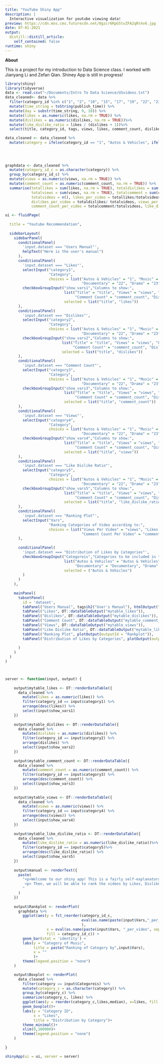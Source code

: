```yaml
---
title: "YouTube Shiny App"
description: | 
  Interactive visualization for youtube viewing data!
preview: https://cdn.mos.cms.futurecdn.net/8gzcr6RpGStvZFA2qRt4v6.jpg
date: 07-01-2021
output:
  distill::distill_article:
    self_contained: false
runtime: shiny
---
```

**About** 

This is a project for my introduction to Data Science class. I worked with Jianyang Li and Zefan Qian. Shiney App is still in progress! 

```r
library(shiny)
library(tidyverse)
data <- read.csv("~/Documents/Intro To Data Science/USvideos.txt")
data_cleaned<- data %>%
  filter(category_id %in% c("1", "2", "10", "15", "17", "19", "22", "23", "24", "26", "27", "28")) %>%
  mutate(time_string = toString(publish_time)) %>%
  mutate(day = substr(time_string, 9, 10)) %>%
  mutate(likes = as.numeric(likes, na.rm = TRUE)) %>%
  mutate(dislikes = as.numeric(dislikes, na.rm = TRUE))%>%
  mutate(like_dislike_ratio = likes / (dislikes + 1))%>%
  select(title, category_id, tags, views, likes, comment_count, dislikes, like_dislike_ratio)

data_cleaned <- data_cleaned %>%
  mutate(category = ifelse(category_id == "1", "Autos & Vehicles", ifelse(category_id == "2", "Music", ifelse(category_id == "10", "Comedy", 
                                                                                                              ifelse(category_id == "15", "Science & Technology", ifelse(category_id == "17", "Science & Technology", 
                                                                                                                                                                         ifelse(category_id == "17", "Movies", ifelse(category_id == "19", "Action/Adventure", ifelse(category_id == "22", "Documentary",
                                                                                                                                                                                                                                                                      ifelse(category_id == "23", "Drama", ifelse(category_id == "24", "Family", ifelse(category_id == "26", "Horror", 
                                                                                                                                                                                                                                                                                                                                                                                                                                                                                                                                                                                                                                                                                                             ifelse(category_id == "27", "Sci-Fi/Fantasy", "Thriller")))))))))))))
graphdata <- data_cleaned %>%
  mutate(category_id_c = as.character(category)) %>% 
  group_by(category_id_c) %>% 
  mutate(views = as.numeric(views, na.rm = TRUE)) %>%
  mutate(comment_count = as.numeric(comment_count, na.rm = TRUE)) %>%
  summarise(totallikes = sum(likes, na.rm = TRUE), totaldislikes = sum(dislikes, na.rm = TRUE), 
            totalviews = sum(views, na.rm = TRUE), totalcomment = sum(comment_count, na.rm = TRUE),
            totalvideos = n(), likes_per_video = totallikes/totalvideos, 
            dislikes_per_video = totaldislikes/ totalvideos, views_per_video = totalviews/totalvideos,
            comment_count_per_video = totalcomment/totalvideos, like_dislike_ratio_per_video = mean(like_dislike_ratio, na.rm = TRUE))

ui <- fluidPage(
  
  title = "Youtube Recommendation",
  
  sidebarLayout(
    sidebarPanel(
      conditionalPanel(
        'input.dataset === "Users Manual"',
        helpText("Here is the user's manual")
      ),
      conditionalPanel(
        'input.dataset === "Likes"',
        selectInput("category1",
                    "Category",
                    choices = list("Autos & Vehicles" = "1", "Music" = "2", "Comedy" = "10", "Science & Technology" = "15", "Movies" = "17", "Action/Adventure" = "19", 
                                   "Documentary" = "22", "Drama" = "23", "Family" = "24", "Horror" = "26", "Sci-Fi/Fantasy" = "27", "Thriller" = "28")),
        checkboxGroupInput("show_vars1","Columns to show:", 
                           list("Title" = "title", "Views" = "views", "Likes" = "likes", 
                                "Comment Count" = "comment_count", "Dislikes" = "dislikes", "Like Dislike Ratio" = "like_dislike_ratio"), 
                           selected = list("title", "likes"))
      ),
      conditionalPanel(
        'input.dataset === "Dislikes"',
        selectInput("category2",
                    "Category",
                    choices = list("Autos & Vehicles" = "1", "Music" = "2", "Comedy" = "10", "Science & Technology" = "15", "Movies" = "17", "Action/Adventure" = "19", 
                                   "Documentary" = "22", "Drama" = "23", "Family" = "24", "Horror" = "26", "Sci-Fi/Fantasy" = "27", "Thriller" = "28")),
        checkboxGroupInput("show_vars2","Columns to show:", 
                          list("Title" = "title", "Views" = "views", "Likes" = "likes", 
                               "Comment Count" = "comment_count", "Dislikes" = "dislikes", "Like Dislike Ratio" = "like_dislike_ratio"), 
                          selected = list("title", "dislikes"))
      ),
      conditionalPanel(
        'input.dataset === "Comment Count"',
        selectInput("category3",
                    "Category",
                    choices = list("Autos & Vehicles" = "1", "Music" = "2", "Comedy" = "10", "Science & Technology" = "15", "Movies" = "17", "Action/Adventure" = "19", 
                                   "Documentary" = "22", "Drama" = "23", "Family" = "24", "Horror" = "26", "Sci-Fi/Fantasy" = "27", "Thriller" = "28")),
        checkboxGroupInput("show_vars3","Columns to show:", 
                           list("Title" = "title", "Views" = "views", "Likes" = "likes", 
                                "Comment Count" = "comment_count", "Dislikes" = "dislikes", "Like Dislike Ratio" = "like_dislike_ratio"), 
                           selected = list("title", "comment_count"))
      ),
      conditionalPanel(
        'input.dataset === "Views"',
        selectInput("category4",
                    "Category",
                    choices = list("Autos & Vehicles" = "1", "Music" = "2", "Comedy" = "10", "Science & Technology" = "15", "Movies" = "17", "Action/Adventure" = "19", 
                                   "Documentary" = "22", "Drama" = "23", "Family" = "24", "Horror" = "26", "Sci-Fi/Fantasy" = "27", "Thriller" = "28")),
        checkboxGroupInput("show_vars4","Columns to show:", 
                           list("Title" = "title", "Views" = "views", "Likes" = "likes", 
                                "Comment Count" = "comment_count", "Dislikes" = "dislikes", "Like Dislike Ratio" = "like_dislike_ratio"), 
                           selected = list("title", "views"))
      ),
      conditionalPanel(
        'input.dataset === "Like Dislike Ratio"',
        selectInput("category5",
                    "Category",
                    choices = list("Autos & Vehicles" = "1", "Music" = "2", "Comedy" = "10", "Science & Technology" = "15", "Movies" = "17", "Action/Adventure" = "19", 
                                   "Documentary" = "22", "Drama" = "23", "Family" = "24", "Horror" = "26", "Sci-Fi/Fantasy" = "27", "Thriller" = "28")),
        checkboxGroupInput("show_vars5","Columns to show:", 
                           list("Title" = "title", "Views" = "views", "Likes" = "likes", 
                                "Comment Count" = "comment_count", "Dislikes" = "dislikes", "Like Dislike Ratio" = "like_dislike_ratio"), 
                           selected = list("title", "like_dislike_ratio"))
      ),
      conditionalPanel(
        'input.dataset === "Ranking Plot"',
        selectInput("Vars",
                    "Ranking Categories of Video according to:",
                    choices = list("Views Per Video" = "views", "Likes Per Video" = "likes",
                                   "Comment Count Per Video" = "comment_count", "Dislikes Per Video" = "dislikes", "Average Like Dislike Ratio" = "like_dislike_ratio"))
      ),
      
      conditionalPanel(
        'input.dataset === "Distribution of Likes by Categories"',
        checkboxGroupInput("Categoreis","Categories to be included in the Visulization",
                           list("Autos & Vehicles" = "Autos & Vehicles", "Music" = "Music", "Comedy" = "Comedy", "Science & Technology" = "Science & Technology", "Movies" = "Movies", "Action/Adventure" = "Action/Adventure",
                                "Documentary" = "Documentary", "Drama" = "Drama", "Family" = "Family", "Horror" = "Horror", "Sci-Fi/Fantasy" = "Sci-Fi/Fantasy", "Thriller" = "Thriller"),
                           selected = ("Autos & Vehicles")
        )
      )
    ),
    
    mainPanel(
      tabsetPanel(
        id = 'dataset',
        tabPanel("Users Manual", tags$h2("User's Manual"), htmlOutput("manual")),
        tabPanel("Likes", DT::dataTableOutput("mytable_likes")),
        tabPanel("Dislikes", DT::dataTableOutput("mytable_dislikes")),
        tabPanel("Comment Count", DT::dataTableOutput("mytable_comment_count")),
        tabPanel("Views", DT::dataTableOutput("mytable_views")),
        tabPanel("Like Dislike Ratio", DT::dataTableOutput("mytable_like_dislike_ratio")),
        tabPanel("Ranking Plot", plotOutput(outputId = "Rankplot")),
        tabPanel("Distribution of Likes by Categories", plotOutput(outputId = "Boxplot"))
        
      )
    )
  )
)



server <- function(input, output) {
    
    output$mytable_likes <- DT::renderDataTable({
      data_cleaned %>%
        mutate(likes = as.numeric(likes)) %>%
        filter(category_id == input$category1) %>%
        arrange(desc(likes)) %>%
        select(input$show_vars1)
    })
    
    output$mytable_dislikes <- DT::renderDataTable({
      data_cleaned %>%
        mutate(dislikes = as.numeric(dislikes)) %>%
        filter(category_id == input$category2) %>%
        arrange(dislikes) %>%
        select(input$show_vars2)
    })
    
    output$mytable_comment_count <- DT::renderDataTable({
      data_cleaned %>%
        mutate(comment_count = as.numeric(comment_count)) %>%
        filter(category_id == input$category3) %>%
        arrange(desc(comment_count)) %>%
        select(input$show_vars3)
    })
    
    output$mytable_views <- DT::renderDataTable({
      data_cleaned %>%
        mutate(views = as.numeric(views)) %>%
        filter(category_id == input$category4) %>%
        arrange(desc(views)) %>%
        select(input$show_vars4)
    })
    
    output$mytable_like_dislike_ratio <- DT::renderDataTable({
      data_cleaned %>%
        mutate(like_dislike_ratio = as.numeric(like_dislike_ratio))%>%
        filter(category_id == input$category5)%>%
        arrange(desc(like_dislike_ratio)) %>%
        select(input$show_vars5)
    })
    
    output$manual <- renderText({
      paste(
        "<p>Welcome to our shiny app! This is a fairly self-explanatory app. First off, start off my selecting the categories in which you would like to browse the data in. To select a category, clock on the drop-down box and scroll up or down until you see what you want to explore. Simply click on the option you’d like. We then select what results we would like to view. Check or uncheck what columns we would like to show in the results.</p>
         <p> Then, we will be able to rank the videos by Likes, Dislikes, Comment Count, Views, and Like-Dislike Ratio. By selecting one, the app will bring you to a page where you can search by keywords and sort by likes and alphabetical order of the title. You may also choose to see how many entries you view per page. To go to the next page, click on the numbers or next.</p>
        "
      )
    })
    
    output$Rankplot <- renderPlot(
      graphdata %>%
        ggplot(aes(y = fct_reorder(category_id_c,
                                   eval(as.name(paste(input$Vars,"_per_video", sep="")))
                                   ),
                   x = eval(as.name(paste(input$Vars, "_per_video", sep=""))), 
                   fill = category_id_c)) +
        geom_bar(stat = 'identity') +
        labs(y = "Category of Music",
             title = paste("Ranking of Category by",input$Vars),
             x = ""
             )+
        theme(legend.position = "none")
    )

    output$Boxplot <- renderPlot(
      data_cleaned %>%
        filter(category == input$Categoreis) %>%
        mutate(category_c = as.character(category)) %>%
        group_by(category_c) %>%
        summarize(category_c, likes) %>%
        ggplot(aes(y = reorder(category_c,likes,median), x=likes, fill = category_c)) +
        geom_boxplot()+
        labs(y = "Category ID",
             x = "Likes",
             title = "Distribution by Category")+
        theme_minimal()+
        xlim(0,100000)+
        theme(legend.position = "none")
    )
    
}

shinyApp(ui = ui, server = server)
```

